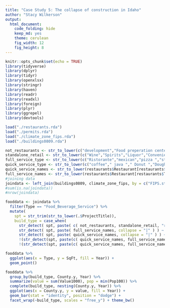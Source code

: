 ```yaml
---
title: "Case Study 5: The collapse of construction in Idaho"
author: "Stacy Wilkerson"
output: 
  html_document:
    code_folding: hide
    keep_md: yes
    theme: cerulean
    fig_width: 12
    fig_height: 8
---
```


```r
knitr::opts_chunk$set(echo = TRUE)
library(tidyverse)
library(dplyr)
library(tidyr)
library(openxlsx)
library(stringr)
library(haven)
library(readr)
library(readxl)
library(foreign)
library(plyr)
library(ggrepel)
library(devtools)
```

```r
load("./restaurants.rda")
load("./permits.rda")
load("./climate_zone_fips.rda")
load("./buildings0809.rda")
```

```r
not_restaurants <- str_to_lower(c("development","Food preperation center", "Food Services center","bakery","Grocery","conceession","Cafeteria", "lunchroom","school","facility"," hall "))
standalone_retail <- str_to_lower(c("Wine","Spirits","Liquor","Convenience","drugstore","Flying J", "Rite Aid ","walgreens ","Love's Travel "))
full_service_type <- str_to_lower(c("Ristorante","mexican","pizza ","steakhouse"," grill ","buffet","tavern"," bar ","waffle","italian","steak house"))
quick_service_type <- str_to_lower(c("coffee"," java "," Donut ","Doughnut"," burger ","Ice Cream ","custard ","sandwich ","fast food "," bagel "))
quick_service_names <- str_to_lower(restaurants$Restaurant[restaurants$Type %in% c("coffee","Ice Cream","Fast Food")])
full_service_names <- str_to_lower(restaurants$Restaurant[restaurants$Type %in% c("Pizza","Casual Dining","Fast Casual")])
#joining data
joindata <- left_join(buildings0809, climate_zone_fips, by = c("FIPS.state", "FIPS.county"))
#sum(is.na(joindata))
#nrow(joindata)
```



```r
fooddata <- joindata %>%
  filter(Type == "Food_Beverage_Service") %>%
  mutate(
    spt = str_trim(str_to_lower(.$ProjectTitle)),
    build_type = case_when(
      str_detect( spt, paste( c( not_restaurants, standalone_retail, "retail", "club" ), collapse = "|" ) ) ~ "Commercial",
      str_detect( spt, paste( full_service_names, collapse = "|" ) ) ~ "Full Service Restaurants",
      str_detect( spt, paste( quick_service_names, collapse = "|" ) ) ~ "Quick Service Restaurants",
      !(str_detect(spt, paste(c( quick_service_names, full_service_names), collapse = "|"))) & (SqFt >= 4000) ~ "Full Service Restaurants",
      !(str_detect(spt, paste(c( quick_service_names, full_service_names), collapse = "|"))) & (SqFt < 4000) ~ "Quick Service Restaurants", TRUE  ~ "Unknown"))
```



```r
fooddata %>% 
  ggplot(aes(x = Type, y = SqFt, fill = Year)) + 
  geom_point() 
```

```r
fooddata %>% 
  group_by(build_type, County.y, Year) %>% 
  summarize(value = sum(Value1000), pop = min(Pop100)) %>%
  complete(build_type, nesting(County.y, Year)) %>%
  ggplot(aes(x = County.y, y = value, fill = Year)) + 
  geom_bar(stat = "identity", position = "dodge") + 
  facet_wrap(~build_type, scales = "free_y") + theme_bw()
```









